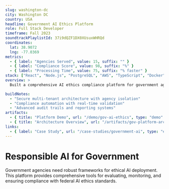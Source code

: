 ```yaml
---
slug: washington-dc
city: Washington DC
country: USA
headline: Government AI Ethics Platform
role: Full Stack Developer
timeframe: Fall 2023
soundtrackPlaylistId: 37i9dQZF1DX0XUsuxWHRQd
coordinates:
  lat: 38.9072
  lng: -77.0369
metrics:
  - { label: "Agencies Served", value: 15, suffix: "" }
  - { label: "Compliance Score", value: 98, suffix: "%" }
  - { label: "Processing Time", value: 75, suffix: "% faster" }
stack: ["React", "Node.js", "PostgreSQL", "AWS", "TypeScript", "Docker", "Kubernetes"]
overview: >
  Built a comprehensive AI ethics compliance platform for government agencies, streamlining the review process and ensuring responsible AI deployment across 15 federal departments.

buildNotes:
  - "Secure multi-tenant architecture with agency isolation"
  - "Compliance automation with real-time validation"
  - "Advanced audit trails and reporting systems"
artifacts:
  - { title: "Platform Demo", url: "/demo/gov-ai-ethics", type: "demo" }
  - { title: "Architecture Overview", url: "/artifacts/gov-platform-arch.pdf", type: "document" }
links:
  - { label: "Case Study", url: "/case-studies/government-ai", type: "external" }
---
```


# Responsible AI for Government

Government agencies need robust frameworks for ethical AI deployment. This platform provides comprehensive tools for evaluating, monitoring, and ensuring compliance with federal AI ethics standards.